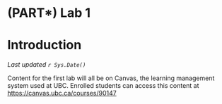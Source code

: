 # (PART\*) Lab 1 {-}

# Introduction {-}

*Last updated `r Sys.Date()`*

Content for the first lab will all be on Canvas, the learning management system used at UBC. Enrolled students can access this content at [https://canvas.ubc.ca/courses/90147](https://canvas.ubc.ca/courses/90147)